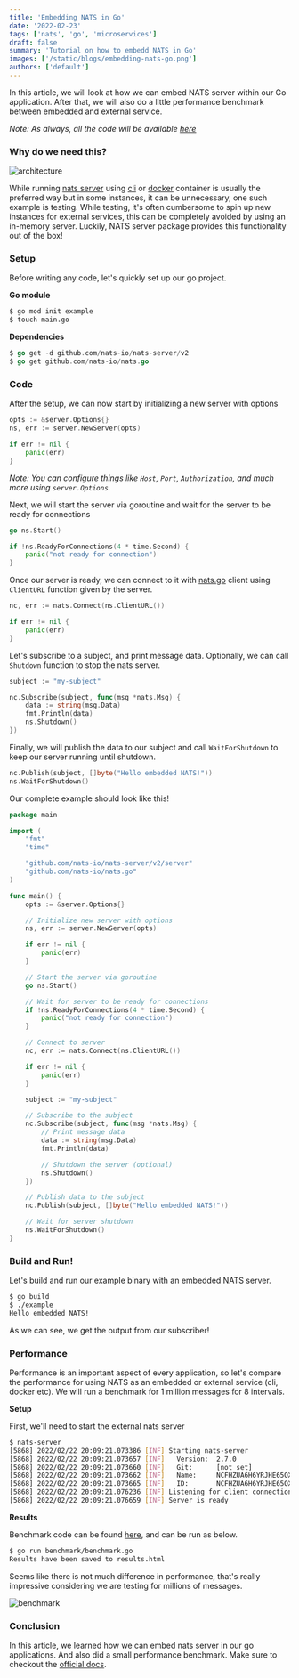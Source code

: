 ```yaml
---
title: 'Embedding NATS in Go'
date: '2022-02-23'
tags: ['nats', 'go', 'microservices']
draft: false
summary: 'Tutorial on how to embedd NATS in Go'
images: ['/static/blogs/embedding-nats-go.png']
authors: ['default']
---
```


In this article, we will look at how we can embed NATS server within our Go application. After that, we will also do a little performance benchmark between embedded and external service.

_Note: As always, all the code will be available [here](https://github.com/azamiftikhar1000/tutorials/tree/master/nats)_

### Why do we need this?

![architecture](https://dev-to-uploads.s3.amazonaws.com/uploads/articles/ghe36acu8p6f5i6szii2.png)

While running [nats server](https://github.com/nats-io/nats-server) using [cli](https://github.com/nats-io/natscli) or [docker](https://hub.docker.com/_/nats) container is usually the preferred way but in some instances, it can be unnecessary, one such example is testing. While testing, it's often cumbersome to spin up new instances for external services, this can be completely avoided by using an in-memory server. Luckily, NATS server package provides this functionality out of the box!

### Setup

Before writing any code, let's quickly set up our go project.

**Go module**

```bash
$ go mod init example
$ touch main.go
```

**Dependencies**

```go
$ go get -d github.com/nats-io/nats-server/v2
$ go get github.com/nats-io/nats.go
```

### Code

After the setup, we can now start by initializing a new server with options

```go
opts := &server.Options{}
ns, err := server.NewServer(opts)

if err != nil {
	panic(err)
}
```

_Note: You can configure things like `Host`, `Port`, `Authorization`, and much more using `server.Options`._

Next, we will start the server via goroutine and wait for the server to be ready for connections

```go
go ns.Start()

if !ns.ReadyForConnections(4 * time.Second) {
	panic("not ready for connection")
}
```

Once our server is ready, we can connect to it with [nats.go](https://github.com/nats-io/nats.go) client using `ClientURL` function given by the server.

```go
nc, err := nats.Connect(ns.ClientURL())

if err != nil {
	panic(err)
}
```

Let's subscribe to a subject, and print message data. Optionally, we can call `Shutdown` function to stop the nats server.

```go
subject := "my-subject"

nc.Subscribe(subject, func(msg *nats.Msg) {
	data := string(msg.Data)
	fmt.Println(data)
	ns.Shutdown()
})
```

Finally, we will publish the data to our subject and call `WaitForShutdown` to keep our server running until shutdown.

```go
nc.Publish(subject, []byte("Hello embedded NATS!"))
ns.WaitForShutdown()
```

Our complete example should look like this!

```go
package main

import (
	"fmt"
	"time"

	"github.com/nats-io/nats-server/v2/server"
	"github.com/nats-io/nats.go"
)

func main() {
	opts := &server.Options{}

	// Initialize new server with options
	ns, err := server.NewServer(opts)

	if err != nil {
		panic(err)
	}

	// Start the server via goroutine
	go ns.Start()

	// Wait for server to be ready for connections
	if !ns.ReadyForConnections(4 * time.Second) {
		panic("not ready for connection")
	}

	// Connect to server
	nc, err := nats.Connect(ns.ClientURL())

	if err != nil {
		panic(err)
	}

	subject := "my-subject"

	// Subscribe to the subject
	nc.Subscribe(subject, func(msg *nats.Msg) {
		// Print message data
		data := string(msg.Data)
		fmt.Println(data)

		// Shutdown the server (optional)
		ns.Shutdown()
	})

	// Publish data to the subject
	nc.Publish(subject, []byte("Hello embedded NATS!"))

	// Wait for server shutdown
	ns.WaitForShutdown()
}
```

### Build and Run!

Let's build and run our example binary with an embedded NATS server.

```bash
$ go build
$ ./example
Hello embedded NATS!
```

As we can see, we get the output from our subscriber!

### Performance

Performance is an important aspect of every application, so let's compare the performance for using NATS as an embedded or external service (cli, docker etc). We will run a benchmark for 1 million messages for 8 intervals.

**Setup**

First, we'll need to start the external nats server

```bash
$ nats-server
[5868] 2022/02/22 20:09:21.073386 [INF] Starting nats-server
[5868] 2022/02/22 20:09:21.073657 [INF]   Version:  2.7.0
[5868] 2022/02/22 20:09:21.073660 [INF]   Git:      [not set]
[5868] 2022/02/22 20:09:21.073662 [INF]   Name:     NCFHZUA6H6YRJHE65OXRW5X5NL2XDTR7Q4NBZG5Q2KEHZTFN6JMUK4HU
[5868] 2022/02/22 20:09:21.073665 [INF]   ID:       NCFHZUA6H6YRJHE65OXRW5X5NL2XDTR7Q4NBZG5Q2KEHZTFN6JMUK4HU
[5868] 2022/02/22 20:09:21.076236 [INF] Listening for client connections on 0.0.0.0:4222
[5868] 2022/02/22 20:09:21.076659 [INF] Server is ready
```

**Results**

Benchmark code can be found [here](https://github.com/azamiftikhar1000/tutorials/tree/master/nats/embedding/benchmark), and can be run as below.

```bash
$ go run benchmark/benchmark.go
Results have been saved to results.html
```

Seems like there is not much difference in performance, that's really impressive considering we are testing for millions of messages.

![benchmark](https://dev-to-uploads.s3.amazonaws.com/uploads/articles/kk5zai8358a7fm7bpk3m.png)

### Conclusion

In this article, we learned how we can embed nats server in our go applications. And also did a small performance benchmark. Make sure to checkout the [official docs](https://docs.nats.io/).
